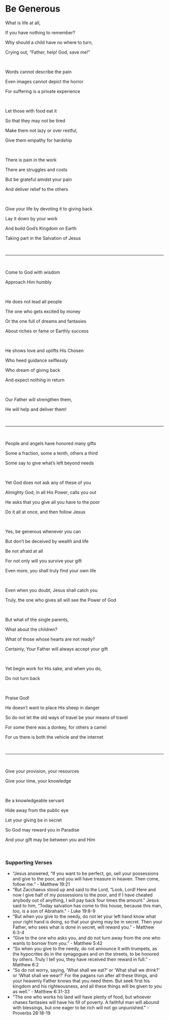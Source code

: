 # Be Generous

What is life at all,

If you have nothing to remember?

Why should a child have no where to turn,

Crying out, “Father, help! God, save me!”

<br />

Words cannot describe the pain

Even images cannot depict the horror

For suffering is a private experience

<p></p>

<br />

Let those with food eat it

So that they may not be tired

Make them not lazy or over restful,

Give them empathy for hardship

<br />

There is pain in the work

There are struggles and costs

But be grateful amidst your pain

And deliver relief to the others

<br />

Give your life by devoting it to giving back

Lay it down by your work

And build God’s Kingdom on Earth

Taking part in the Salvation of Jesus

<br />

---

<br />

Come to God with wisdom

Approach Him humbly

<br />

He does not lead all people

The one who gets excited by money

Or the one full of dreams and fantasies

About riches or fame or Earthly success

<br />

He shows love and uplifts His Chosen

Who heed guidance selflessly

Who dream of giving back

And expect nothing in return

<br />

Our Father will strengthen them,

He will help and deliver them!

<br />

---

<br />

People and angels have honored many gifts

Some a fraction, some a tenth, others a third

Some say to give what’s left beyond needs

<p></p>

<br />

Yet God does not ask any of these of you

Almighty God, in all His Power, calls you out

He asks that you give all you have to the poor

Do it all at once, and then follow Jesus

<br />

Yes, be generous whenever you can

But don’t be deceived by wealth and life

Be not afraid at all

For not only will you survive your gift

Even more, you shall truly find your own life

<p></p>

<br />

Even when you doubt, Jesus shall catch you

Truly, the one who gives all will see the Power of God

<br />

But what of the single parents,

What about the children?

What of those whose hearts are not ready?

Certainly, Your Father will always accept your gift

<br />

Yet begin work for His sake, and when you do,

Do not turn back

<br />

Praise God!

He doesn’t want to place His sheep in danger

So do not let the old ways of travel be your means of travel

For some there was a donkey, for others a camel

For us there is both the vehicle and the internet

<p></p>

<br />

---

<br />

Give your provision, your resources

Give your time, your knowledge

<br />

Be a knowledgeable servant

Hide away from the public eye

Let your giving be in secret

So God may reward you in Paradise

And your gift may be between you and Him

<br />

### Supporting Verses

- “Jesus answered, “If you want to be perfect, go, sell your possessions and give to the poor, and you will have treasure in heaven. Then come, follow me.” - Matthew 19:21
- “But Zacchaeus stood up and said to the Lord, “Look, Lord! Here and now I give half of my possessions to the poor, and if I have cheated anybody out of anything, I will pay back four times the amount.” Jesus said to him, “Today salvation has come to this house, because this man, too, is a son of Abraham.” - Luke 19:8-9
- “But when you give to the needy, do not let your left hand know what your right hand is doing, so that your giving may be in secret. Then your Father, who sees what is done in secret, will reward you.” - Matthew 6:3-4
- “Give to the one who asks you, and do not turn away from the one who wants to borrow from you.” - Matthew 5:42
- “So when you give to the needy, do not announce it with trumpets, as the hypocrites do in the synagogues and on the streets, to be honored by others. Truly I tell you, they have received their reward in full.” - Matthew 6:2
- “So do not worry, saying, ‘What shall we eat?’ or ‘What shall we drink?’ or ‘What shall we wear?’ For the pagans run after all these things, and your heavenly Father knows that you need them. But seek first his kingdom and his righteousness, and all these things will be given to you as well.” - Matthew 6:31-33
- "The one who works his land will have plenty of food, but whoever chases fantasies will have his fill of poverty. A faithful man will abound with blessings, but one eager to be rich will not go unpunished." - Proverbs 28:18-19
